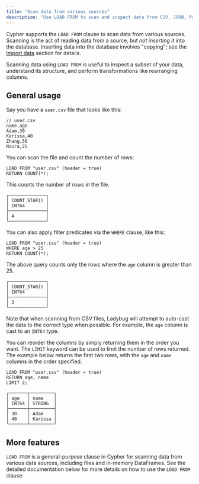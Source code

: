 ```yaml
---
title: "Scan data from various sources"
description: "Use LOAD FROM to scan and inspect data from CSV, JSON, Parquet and other sources before importing"
---
```



Cypher supports the `LOAD FROM` clause to scan data from various sources. Scanning is the act of
reading data from a source, but _not inserting it_ into the database. Inserting data into the database
involves "copying"; see the [Import data](/import) section for details.

Scanning data using `LOAD FROM` is useful to inspect a subset of your data, understand its structure,
and perform transformations like rearranging columns.

## General usage

Say you have a `user.csv` file that looks like this:

```csv
// user.csv
name,age
Adam,30
Karissa,40
Zhang,50
Noura,25
```

You can scan the file and count the number of rows:
```cypher
LOAD FROM "user.csv" (header = true)
RETURN COUNT(*);
```
This counts the number of rows in the file.
```table
┌──────────────┐
│ COUNT_STAR() │
│ INT64        │
├──────────────┤
│ 4            │
└──────────────┘
```

You can also apply filter predicates via the `WHERE` clause, like this:
```cypher
LOAD FROM "user.csv" (header = true)
WHERE age > 25
RETURN COUNT(*);
```
The above query counts only the rows where the `age` column is greater than 25.
```table
┌──────────────┐
│ COUNT_STAR() │
│ INT64        │
├──────────────┤
│ 3            │
└──────────────┘
```
Note that when scanning from CSV files, Ladybug will attempt to auto-cast the data to the correct type
when possible. For example, the `age` column is cast to an `INT64` type.

You can reorder the columns by simply returning them in the order you want. The `LIMIT` keyword
can be used to limit the number of rows returned. The example below returns the first two rows,
with the `age` and `name` columns in the order specified.

```cypher
LOAD FROM "user.csv" (header = true)
RETURN age, name
LIMIT 2;
```
```table
┌───────┬─────────┐
│ age   │ name    │
│ INT64 │ STRING  │
├───────┼─────────┤
│ 30    │ Adam    │
│ 40    │ Karissa │
└───────┴─────────┘
```

## More features

`LOAD FROM` is a general-purpose clause in Cypher for scanning data from various data sources,
including files and in-memory DataFrames. See the detailed documentation below for more details
on how to use the `LOAD FROM` clause.

<LinkCard
  title="LOAD (Scan)"
  description="Explore the options for the LOAD clause in Ladybug"
  href="/cypher/query-clauses/load-from"
/>
